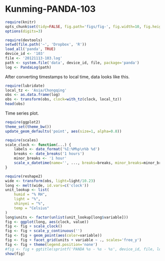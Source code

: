 Kunming-PANDA-103
=================

```r
require(knitr)
opts_chunk$set(tidy=FALSE, fig.path='figs/fig-', fig.width=10, fig.height=7, cache=FALSE, warning=FALSE, message=FALSE, echo=FALSE)
options(digits=3)
```

```r
require(devtools)
setwd(file.path('~', 'Dropbox', 'R'))
load_all('panda', TRUE)
device_id <- '103'
file <- '20121113-103.log'
path <- system.file('data', device_id, file, package='panda')
log <- PandaLog(path)
```

After converting timestamps to local time, data looks like this.

```r
require(lubridate)
local_tz <- 'Asia/Chongqing'
obs <- as.data.frame(log)
obs <- transform(obs, clock=with_tz(clock, local_tz))
head(obs)
```

Time series plot.

```r
require(ggplot2)
theme_set(theme_bw())
update_geom_defaults('point', aes(size=1, alpha=0.8))

require(scales)
scale_clock <- function(...) {
	labels <- date_format('%I:%M%p\n%b %d')
	breaks <- date_breaks('1 hours')
	minor_breaks <- '1 hour'
	scale_x_datetime(name='', ..., breaks=breaks, minor_breaks=minor_breaks, labels=labels)
}

require(reshape2)
wide <- transform(obs, light=light/10.23)
long <- melt(wide, id.vars=c('clock'))
unit_lookup <- list(
	humid = "% RH",
	light = "%",
	shinyei = "%",
	temp = "Celsius"
)
long$units <- factor(unlist(unit_lookup[long$variable]))
fig <- ggplot(long, aes(clock, value))
fig <- fig + scale_clock()
fig <- fig + scale_y_continuous('')
fig <- fig + geom_point(aes(color=variable))
fig <- fig + facet_grid(units + variable ~ ., scales='free_y')
fig <- fig + theme(legend.position='none')
#fig <- fig + ggtitle(sprintf('PANDA %s - %s - %s', device_id, file, local_tz))
show(fig)
```